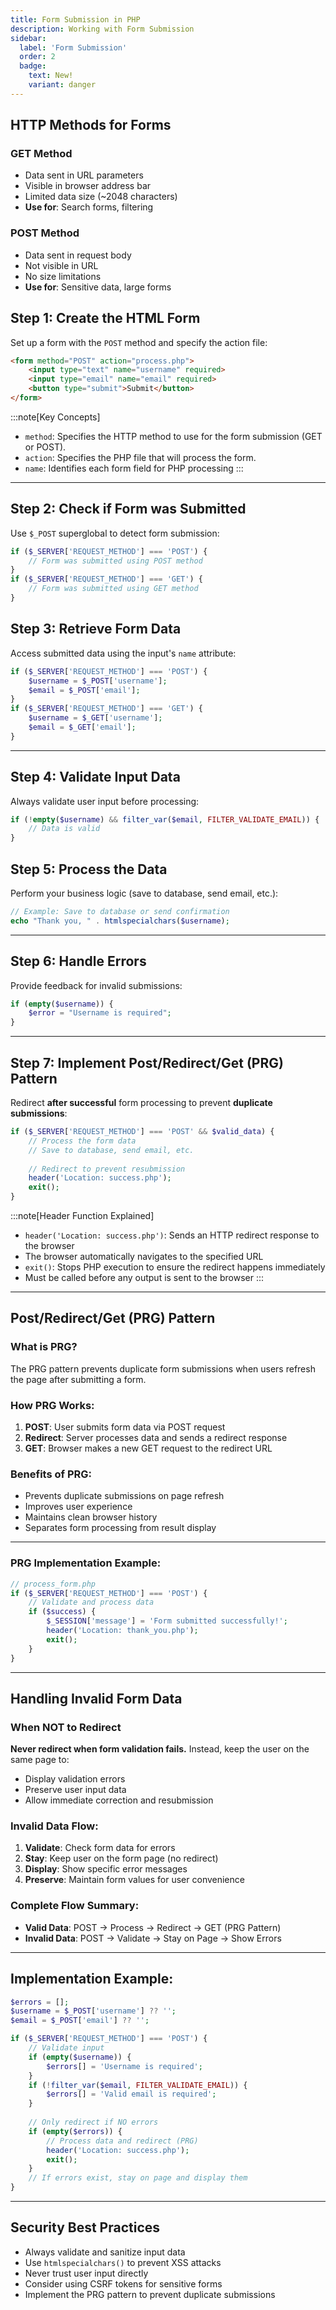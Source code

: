 ```yaml
---
title: Form Submission in PHP
description: Working with Form Submission
sidebar:
  label: 'Form Submission'
  order: 2
  badge:
    text: New!
    variant: danger
---
```


## HTTP Methods for Forms

### GET Method
- Data sent in URL parameters
- Visible in browser address bar
- Limited data size (~2048 characters)
- **Use for**: Search forms, filtering

### POST Method  
- Data sent in request body
- Not visible in URL
- No size limitations
- **Use for**: Sensitive data, large forms

## Step 1: Create the HTML Form
Set up a form with the `POST` method and specify the action file:
```html
<form method="POST" action="process.php">
    <input type="text" name="username" required>
    <input type="email" name="email" required>
    <button type="submit">Submit</button>
</form>
```

:::note[Key Concepts]
- `method`: Specifies the HTTP method to use for the form submission (GET or POST).
- `action`: Specifies the PHP file that will process the form.
- `name`: Identifies each form field for PHP processing
:::

---

## Step 2: Check if Form was Submitted
Use `$_POST` superglobal to detect form submission:
```php
if ($_SERVER['REQUEST_METHOD'] === 'POST') {
    // Form was submitted using POST method    
}
if ($_SERVER['REQUEST_METHOD'] === 'GET') {
    // Form was submitted using GET method    
}
```

## Step 3: Retrieve Form Data
Access submitted data using the input's `name` attribute:
```php
if ($_SERVER['REQUEST_METHOD'] === 'POST') {
    $username = $_POST['username'];
    $email = $_POST['email'];
}
if ($_SERVER['REQUEST_METHOD'] === 'GET') {
    $username = $_GET['username'];
    $email = $_GET['email'];
}
```

---

## Step 4: Validate Input Data
Always validate user input before processing:
```php
if (!empty($username) && filter_var($email, FILTER_VALIDATE_EMAIL)) {
    // Data is valid
}
```

## Step 5: Process the Data
Perform your business logic (save to database, send email, etc.):
```php
// Example: Save to database or send confirmation
echo "Thank you, " . htmlspecialchars($username);
```

---

## Step 6: Handle Errors
Provide feedback for invalid submissions:
```php
if (empty($username)) {
    $error = "Username is required";
}
```

---

## Step 7: Implement Post/Redirect/Get (PRG) Pattern
Redirect **after successful** form processing to prevent **duplicate submissions**:
```php
if ($_SERVER['REQUEST_METHOD'] === 'POST' && $valid_data) {
    // Process the form data
    // Save to database, send email, etc.
    
    // Redirect to prevent resubmission
    header('Location: success.php');
    exit();
}
```

:::note[Header Function Explained]
- `header('Location: success.php')`: Sends an HTTP redirect response to the browser
- The browser automatically navigates to the specified URL
- `exit()`: Stops PHP execution to ensure the redirect happens immediately
- Must be called before any output is sent to the browser
:::

---

## Post/Redirect/Get (PRG) Pattern

### What is PRG?
The PRG pattern prevents duplicate form submissions when users refresh the page after submitting a form.

### How PRG Works:
1. **POST**: User submits form data via POST request
2. **Redirect**: Server processes data and sends a redirect response
3. **GET**: Browser makes a new GET request to the redirect URL

### Benefits of PRG:
- Prevents duplicate submissions on page refresh
- Improves user experience
- Maintains clean browser history
- Separates form processing from result display

---

### PRG Implementation Example:
```php
// process_form.php
if ($_SERVER['REQUEST_METHOD'] === 'POST') {
    // Validate and process data
    if ($success) {
        $_SESSION['message'] = 'Form submitted successfully!';
        header('Location: thank_you.php');
        exit();
    }
}
```
---

## Handling Invalid Form Data

### When NOT to Redirect
**Never redirect when form validation fails.** Instead, keep the user on the same page to:
- Display validation errors
- Preserve user input data
- Allow immediate correction and resubmission

### Invalid Data Flow:
1. **Validate**: Check form data for errors
2. **Stay**: Keep user on the form page (no redirect)
3. **Display**: Show specific error messages
4. **Preserve**: Maintain form values for user convenience


### Complete Flow Summary:
- **Valid Data**: POST → Process → Redirect → GET (PRG Pattern)
- **Invalid Data**: POST → Validate → Stay on Page → Show Errors

---

## Implementation Example:
```php
$errors = [];
$username = $_POST['username'] ?? '';
$email = $_POST['email'] ?? '';

if ($_SERVER['REQUEST_METHOD'] === 'POST') {
    // Validate input
    if (empty($username)) {
        $errors[] = 'Username is required';
    }
    if (!filter_var($email, FILTER_VALIDATE_EMAIL)) {
        $errors[] = 'Valid email is required';
    }
    
    // Only redirect if NO errors
    if (empty($errors)) {
        // Process data and redirect (PRG)
        header('Location: success.php');
        exit();
    }
    // If errors exist, stay on page and display them
}
```

---

## Security Best Practices
- Always validate and sanitize input data
- Use `htmlspecialchars()` to prevent XSS attacks
- Never trust user input directly
- Consider using CSRF tokens for sensitive forms
- Implement the PRG pattern to prevent duplicate submissions 
